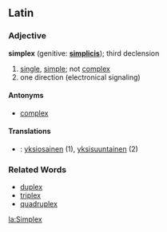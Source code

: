 ==Latin==
===Adjective===
'''simplex''' (genitive: '''[[simplicis]]'''); third declension

# [[single]], [[simple]]; not [[complex]]
#one direction (electronical signaling)

====Antonyms====
*[[complex]]

====Translations====
*{{msg:fi}}: [[yksiosainen]] (1), [[yksisuuntainen]] (2)

===Related Words===
*[[duplex]]
*[[triplex]]
*[[quadruplex]]

[[la:Simplex]]
